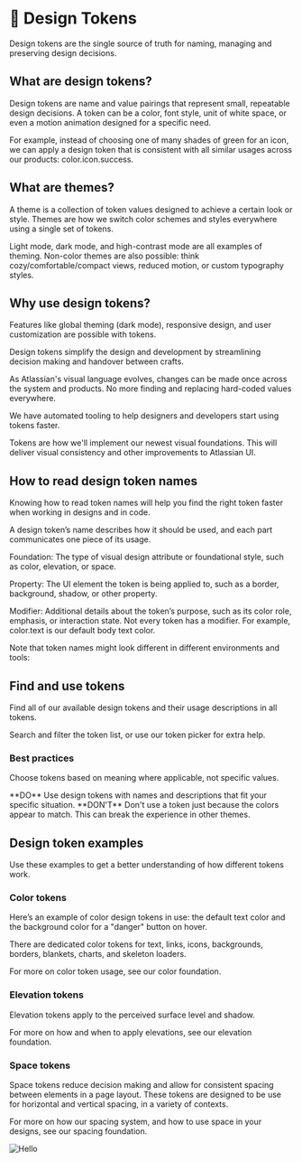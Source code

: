 
# 🔗 Design Tokens

Design tokens are the single source of truth for naming, managing and preserving design decisions.


## What are design tokens?

Design tokens are name and value pairings that represent small, repeatable design decisions. A token can be a color, font style, unit of white space, or even a motion animation designed for a specific need.

For example, instead of choosing one of many shades of green for an icon, we can apply a design token that is consistent with all similar usages across our products: color.icon.success.


## What are themes?

A theme is a collection of token values designed to achieve a certain look or style. Themes are how we switch color schemes and styles everywhere using a single set of tokens.

Light mode, dark mode, and high-contrast mode are all examples of theming. Non-color themes are also possible: think cozy/comfortable/compact views, reduced motion, or custom typography styles.


## Why use design tokens?

Features like global theming (dark mode), responsive design, and user customization are possible with tokens.

Design tokens simplify the design and development by streamlining decision making and handover between crafts.

As Atlassian's visual language evolves, changes can be made once across the system and products. No more finding and replacing hard-coded values everywhere.

We have automated tooling to help designers and developers start using tokens faster.

Tokens are how we'll implement our newest visual foundations. This will deliver visual consistency and other improvements to Atlassian UI.


## How to read design token names

Knowing how to read token names will help you find the right token faster when working in designs and in code. 

A design token’s name describes how it should be used, and each part communicates one piece of its usage.

Foundation: The type of visual design attribute or foundational style, such as color, elevation, or space.

Property: The UI element the token is being applied to, such as a border, background, shadow, or other property. 

Modifier: Additional details about the token’s purpose, such as its color role, emphasis, or interaction state. Not every token has a modifier. For example, color.text is our default body text color.

Note that token names might look different in different environments and tools:


## Find and use tokens

Find all of our available design tokens and their usage descriptions in all tokens.

Search and filter the token list, or use our token picker for extra help.


### Best practices

Choose tokens based on meaning where applicable, not specific values. 

<div className="callout-grid">
    <Callout type="info" emoji="💚">
        **DO**  
        Use design tokens with names and descriptions that fit your specific situation.
    </Callout>
    <Callout type="error" emoji="💔">
        **DON'T**  
        Don't use a token just because the colors appear to match. This can break the experience in other themes.
    </Callout>
</div>

## Design token examples

Use these examples to get a better understanding of how different tokens work. 


### Color tokens

Here’s an example of color design tokens in use: the default text color and the background color for a "danger" button on hover. 

There are dedicated color tokens for text, links, icons, backgrounds, borders, blankets, charts, and skeleton loaders. 

For more on color token usage, see our color foundation.


### Elevation tokens

Elevation tokens apply to the perceived surface level and shadow. 

For more on how and when to apply elevations, see our elevation foundation.


### Space tokens

Space tokens reduce decision making and allow for consistent spacing between elements in a page layout. These tokens are designed to be use for horizontal and vertical spacing, in a variety of contexts.

For more on how our spacing system, and how to use space in your designs, see our spacing foundation.

![Hello](/test.png)